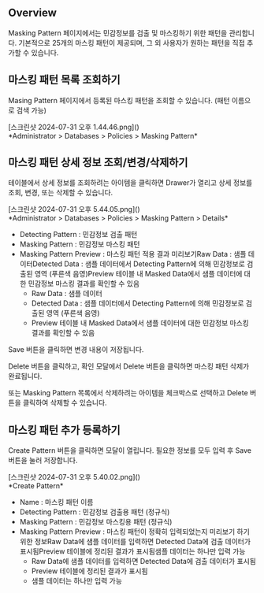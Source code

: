## Overview
Masking Pattern 페이지에서는 민감정보를 검출 및 마스킹하기 위한 패턴을 관리합니다. 기본적으로 25개의 마스킹 패턴이 제공되며, 그 외 사용자가 원하는 패턴을 직접 추가할 수 있습니다.

## 마스킹 패턴 목록 조회하기
Masing Pattern 페이지에서 등록된 마스킹 패턴을 조회할 수 있습니다. (패턴 이름으로 검색 가능)

<p align="center">
<div>[스크린샷 2024-07-31 오후 1.44.46.png]()</div>
*Administrator &gt; Databases &gt; Policies &gt; Masking Pattern*
</p>

## 마스킹 패턴 상세 정보 조회/변경/삭제하기
테이블에서 상세 정보를 조회하려는 아이템을 클릭하면 Drawer가 열리고 상세 정보를 조회, 변경, 또는 삭제할 수 있습니다.

<p align="center">
<div>[스크린샷 2024-07-31 오후 5.44.05.png]()</div>
*Administrator &gt; Databases &gt; Policies &gt; Masking Pattern &gt; Details*
</p>

* Detecting Pattern : 민감정보 검출 패턴
* Masking Pattern : 민감정보 마스킹 패턴
* Masking Pattern Preview : 마스킹 패턴 적용 결과 미리보기Raw Data : 샘플 데이터Detected Data : 샘플 데이터에서 Detecting Pattern에 의해 민감정보로 검출된 영역 (푸른색 음영)Preview 테이블 내 Masked Data에서 샘플 데이터에 대한 민감정보 마스킹 결과를 확인할 수 있음
  * Raw Data : 샘플 데이터
  * Detected Data : 샘플 데이터에서 Detecting Pattern에 의해 민감정보로 검출된 영역 (푸른색 음영)
  * Preview 테이블 내 Masked Data에서 샘플 데이터에 대한 민감정보 마스킹 결과를 확인할 수 있음

Save 버튼을 클릭하면 변경 내용이 저장됩니다.

Delete 버튼을 클릭하고, 확인 모달에서 Delete 버튼을 클릭하면 마스킹 패턴 삭제가 완료됩니다.

또는 Masking Pattern 목록에서 삭제하려는 아이템을 체크박스로 선택하고 Delete 버튼을 클릭하여 삭제할 수 있습니다.

## 마스킹 패턴 추가 등록하기
Create Pattern 버튼을 클릭하면 모달이 열립니다. 필요한 정보를 모두 입력 후 Save 버튼을 눌러 저장합니다.

<p align="center">
<div>[스크린샷 2024-07-31 오후 5.40.02.png]()</div>
*Create Pattern*
</p>

* Name : 마스킹 패턴 이름
* Detecting Pattern : 민감정보 검출용 패턴 (정규식)
* Masking Pattern : 민감정보 마스킹용 패턴 (정규식)
* Masking Pattern Preview : 마스킹 패턴이 정확히 입력되었는지 미리보기 하기 위한 정보Raw Data에 샘플 데이터를 입력하면 Detected Data에 검출 데이터가 표시됨Preview 테이블에 정리된 결과가 표시됨샘플 데이터는 하나만 입력 가능
  * Raw Data에 샘플 데이터를 입력하면 Detected Data에 검출 데이터가 표시됨
  * Preview 테이블에 정리된 결과가 표시됨
  * 샘플 데이터는 하나만 입력 가능
